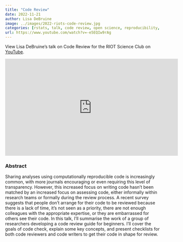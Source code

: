 ```yaml
---
title: "Code Review"
date: 2022-11-21
author: Lisa DeBruine
image: ../images/2022-riots-code-review.jpg
categories: [rstats, talk, code review, open science, reproducibility, data skills]
url: https://www.youtube.com/watch?v=-e5EQIw9rAg
---
```


View Lisa DeBruine's talk on Code Review for the RIOT Science Club on [YouTube](https://www.youtube.com/watch?v=-e5EQIw9rAg).

<iframe width="560" height="315" src="https://www.youtube.com/embed/-e5EQIw9rAg" title="YouTube video player" frameborder="0" allow="accelerometer; autoplay; clipboard-write; encrypted-media; gyroscope; picture-in-picture" allowfullscreen></iframe>

### Abstract

Sharing analyses using computationally reproducible code is increasingly common, with more journals encouraging or even requiring this level of transparency. However, this increased focus on writing code hasn’t been matched by an increased focus on assessing code, either informally within research teams or formally during the review process. A recent survey suggests that people don’t arrange for their code to be reviewed because there is a lack of time, it’s not seen as a priority, there are not enough colleagues with the appropriate expertise, or they are embarrassed for others see their code. In this talk, I’ll summarise the work of a group of researchers developing a code review guide for beginners. I’ll cover the goals of code check, explain some key concepts, and present checklists for both code reviewers and code writers to get their code in shape for review.

